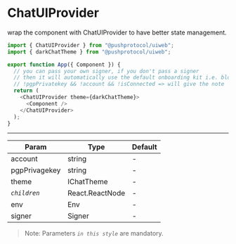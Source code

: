 # ChatUIProvider

wrap the component with ChatUIProvider to have better state management.

<head>
  <title>UiWeb - ChatUIProvider</title>
</head>


<Tabs className="codetabs" groupId="code-examples">
<TabItem value="js" attributes={{className: "codetab js"}} default>

```typescript
import { ChatUIProvider } from "@pushprotocol/uiweb";
import { darkChatTheme } from "@pushprotocol/uiweb";

export function App({ Component }) {
  // you can pass your own signer, if you don't pass a signer
  // then it will automatically use the default onboarding kit i.e. blocknative
  // !pgpPrivatekey && !account && !isConnected => will give the note
  return (
    <ChatUIProvider theme={darkChatTheme}>
      <Component />
    </ChatUIProvider>
  );
}
```

</TabItem>
</Tabs>

---

| Param         | Type            | Default |
| ------------- | --------------- | ------- |
| account       | string          | -       |
| pgpPrivagekey | string          | -       |
| theme         | IChatTheme      | -       |
| _`children`_  | React.ReactNode | -       |
| env           | Env             | -       |
| signer        | Signer          | -       |

> Note: Parameters _`in this style`_ are mandatory.
